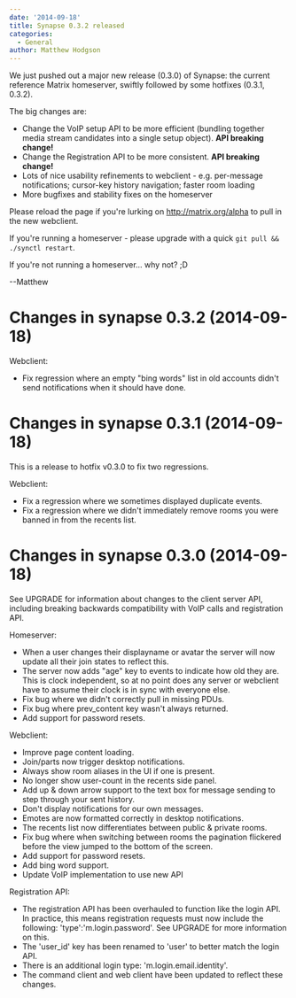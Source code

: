 ```yaml
---
date: '2014-09-18'
title: Synapse 0.3.2 released
categories:
  - General
author: Matthew Hodgson
---
```


We just pushed out a major new release (0.3.0) of Synapse: the current reference Matrix homeserver, swiftly followed by some hotfixes (0.3.1, 0.3.2).

The big changes are:

* Change the VoIP setup API to be more efficient (bundling together media stream candidates into a single setup object). <strong>API breaking change!</strong>
* Change the Registration API to be more consistent. <strong>API breaking change!</strong>
* Lots of nice usability refinements to webclient - e.g. per-message notifications; cursor-key history navigation; faster room loading
* More bugfixes and stability fixes on the homeserver

Please reload the page if you're lurking on http://matrix.org/alpha to pull in the new webclient.

If you're running a homeserver - please upgrade with a quick <code>git pull && ./synctl restart</code>.

If you're not running a homeserver... why not? ;D

--Matthew

Changes in synapse 0.3.2 (2014-09-18)
=====================================

Webclient:
 * Fix regression where an empty "bing words" list in old accounts didn't send
   notifications when it should have done.

Changes in synapse 0.3.1 (2014-09-18)
=====================================
This is a release to hotfix v0.3.0 to fix two regressions.

Webclient:
* Fix a regression where we sometimes displayed duplicate events.
* Fix a regression where we didn't immediately remove rooms you were
banned in from the recents list.

Changes in synapse 0.3.0 (2014-09-18)
=====================================
See UPGRADE for information about changes to the client server API, including
breaking backwards compatibility with VoIP calls and registration API.

Homeserver:
* When a user changes their displayname or avatar the server will now update
all their join states to reflect this.
* The server now adds "age" key to events to indicate how old they are. This
is clock independent, so at no point does any server or webclient have to
assume their clock is in sync with everyone else.
* Fix bug where we didn't correctly pull in missing PDUs.
* Fix bug where prev_content key wasn't always returned.
* Add support for password resets.

Webclient:
* Improve page content loading.
* Join/parts now trigger desktop notifications.
* Always show room aliases in the UI if one is present.
* No longer show user-count in the recents side panel.
* Add up &amp; down arrow support to the text box for message sending to step
through your sent history.
* Don't display notifications for our own messages.
* Emotes are now formatted correctly in desktop notifications.
* The recents list now differentiates between public &amp; private rooms.
* Fix bug where when switching between rooms the pagination flickered before
the view jumped to the bottom of the screen.
* Add support for password resets.
* Add bing word support.
* Update VoIP implementation to use new API

Registration API:
* The registration API has been overhauled to function like the login API. In
practice, this means registration requests must now include the following:
'type':'m.login.password'. See UPGRADE for more information on this.
* The 'user_id' key has been renamed to 'user' to better match the login API.
* There is an additional login type: 'm.login.email.identity'.
* The command client and web client have been updated to reflect these changes.
